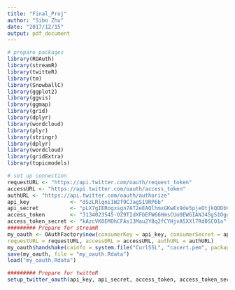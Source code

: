 ```yaml
---
title: "Final_Proj"
author: "Sibo Zhu"
date: "2017/12/15"
output: pdf_document
---
```


```r
# prepare packages
library(ROAuth)
library(streamR)
library(twitteR)
library(tm)
library(SnowballC)
library(ggplot2)
library(ggvis)
library(ggmap)
library(grid) 
library(dplyr)
library(wordcloud)
library(plyr)
library(stringr)
library(dplyr)
library(wordcloud)
library(gridExtra)
library(topicmodels)
```


```r
# set up connection
requestURL <- "https://api.twitter.com/oauth/request_token"
accessURL <- "https://api.twitter.com/oauth/access_token"
authURL <- "https://api.twitter.com/oauth/authorize"
api_key             <- "dSzLRlqni1W2f9CJagS19RP6b"
api_secret          <- "pLX7gIERogxsgn7AT2eEAQlhmxGKwEx9de5pjeOtjkQDDbVVCD"
access_token        <- "3134023545-OZ9TIdXFbEFW66HmsCUo0EWGIANJ4SgS1OgdDO7"
access_token_secret <- "kAzcVK0EMOhCFAs13Mau2Y8q2fCYHjvA5XXl7Rd0SCO1o"
######### Prepare for streamR
my_oauth <- OAuthFactory$new(consumerKey = api_key, consumerSecret = api_secret, 
requestURL = requestURL, accessURL = accessURL, authURL = authURL)
my_oauth$handshake(cainfo = system.file("CurlSSL", "cacert.pem", package = "RCurl"))
save(my_oauth, file = "my_oauth.Rdata")
load("my_oauth.Rdata")

######### Prepare for twitteR
setup_twitter_oauth(api_key, api_secret, access_token, access_token_secret)

```


